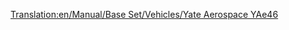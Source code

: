 [[Translation:en/Manual/Base Set/Vehicles/Yate Aerospace YAe46]]
{{hu/Navbox Légi járművek}}
{{hu/Repülőgépek|Name=Yate Aerospace YAe46
|Image=[[File:en/BritishAerospaceBAe46.png|Yate Aerospace YAe46]]
|Cost=32.812 (65,624)
|Speed=947 km/h (592 MPH)
|Annual=3.515 (7,030)
|Designed=1980
|Lifespan=25
|Capacity=80 utas és 10 csomag levél
|Description=Ez a kis sugárhajtású repülőgép rövidtávú és belföldi repülésre készült. Kis kapacitású, de olcsón lehet megvenni és üzemeltetni. Kis és elővárosi repülőtereken szolgál. 
|Real-lifeWikilink=BAe 146
|Real-life=British Aerospace BAe146
}}